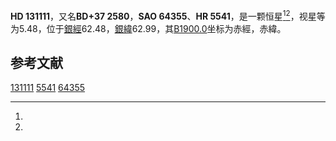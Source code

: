 {{Starbox begin
| name = HD 131111
}}
{{Starbox observe
| epoch = [[J2000.0|J2000.0]]
| constell = {{星座名待查}}<ref name=SIMBAD>{{cite web
 | url=http://simbad.u-strasbg.fr/simbad/sim-id?Ident=HR+5541
 | title =Pulsating variable Star
 | publisher=Centre de Données astronomiques de Strasbourg
 | work=SIMBAD
 | accessdate=2012-07-13}}</ref><ref name=DATA>{{cite web
 | url=http://vizier.u-strasbg.fr/viz-bin/VizieR-5?-out.add=.&-source=5050&-corr=PK=HR&-out.max=9999&HR=5541
 | title=VizieR Detailed Page
 | accessdate=2012-07-13
 | archive-date=2016-03-05
 | archive-url=https://web.archive.org/web/20160305000021/http://vizier.u-strasbg.fr/viz-bin/VizieR-5?-out.add=.&-source=5050&-corr=PK=HR&-out.max=9999&HR=5541
 | dead-url=no
 }}</ref>
| 星官 = 
| ra = {{RA|14|50|29.6}}<ref name=SIMBAD /><ref name=DATA />
| dec = {{DEC|+37|16|19}}<ref name=SIMBAD /><ref name=DATA />
| appmag_v = 5.48<ref name=SIMBAD /><ref name=DATA />
}}
{{Starbox character
| class = K0III-IV<ref name=SIMBAD /><ref name=DATA />
| b-v = 1.02<ref name=SIMBAD /><ref name=DATA />
| u-b = 0.84<ref name=SIMBAD /><ref name=DATA />
| r-i = 0.54<ref name=SIMBAD /><ref name=DATA />
| variable = 
}}
{{Starbox astrometry
| radial_v = 0.84
| prop_mo_ra = -67
| parallax = 0.026
| p_error = 
}}
{{Starbox catalog
| names =BD+37 2580，[[SAO星表|SAO]] 64355，[[HD星表|HD]] 131111，[[HR星表|HR]] 5541}}
{{Starbox reference |Simbad=HR+5541}}
{{Starbox end}}

'''HD 131111'''，又名'''BD+37 2580'''，'''SAO 64355'''、'''HR 5541'''，是一颗恒星<ref name=SIMBAD /><ref name=DATA />，视星等为5.48，位于[[銀道座標系|銀經]]62.48，[[銀道座標系|銀緯]]62.99，其[[B1900.0|B1900.0]]坐标为赤經{{RA|14|46|32.7}}，赤緯{{DEC|+37|62.99|56}}。

== 参考文献 ==
{{reflist}}

{{star-stub}}

[[Category:HD和HDE天體|131111]]
[[Category:HR天體|5541]]
[[Category:SAO天體|64355]]